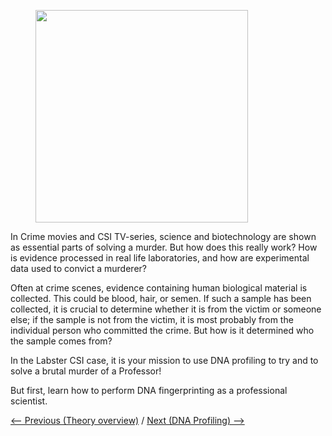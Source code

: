 [[File: forensicscience.jpeg|frame|x340px|none|]]

In Crime movies and CSI TV-series, science and biotechnology are shown as essential parts of solving a murder. But how does this really work? How is evidence processed in real life laboratories, and how are experimental data used to convict a murderer?

Often at crime scenes, evidence containing human biological material is collected. This could be blood, hair, or semen. If such a sample has been collected, it is crucial to determine whether it is from the victim or someone else; if the sample is not from the victim, it is most probably from the individual person who committed the crime. But how is it determined who the sample comes from?

In the Labster CSI case, it is your mission to use DNA profiling to try and to solve a brutal murder of a Professor!

But first, learn how to perform DNA fingerprinting as a professional scientist.

[[CSI Case|<-- Previous (Theory overview)]] / [[DNA Profiling|Next (DNA Profiling) -->]]